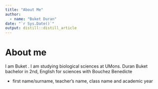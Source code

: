 ```yaml
---
title: "About Me"
author:
  - name: "Buket Duran" 
date: "`r Sys.Date()`"
output: distill::distill_article
---
```


# About me
I am Buket . I am studying biological sciences at UMons.
Duran Buket bachelor in 2nd, English for sciences with Bouchez Benedicte 

- first name/surname, teacher’s name, class name and academic year
